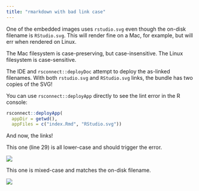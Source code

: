 ```yaml
---
title: "rmarkdown with bad link case"
---
```


One of the embedded images uses `rstudio.svg` even though the on-disk filename
is `RStudio.svg`. This will render fine on a Mac, for example, but will err
when rendered on Linux.

The Mac filesystem is case-preserving, but case-insensitive. The Linux
filesystem is case-sensitive.

The IDE and `rsconnect::deployDoc` attempt to deploy the as-linked filenames.
With both `rstudio.svg` and `RStudio.svg` links, the bundle has two copies of
the SVG!

You can use `rsconnect::deployApp` directly to see the lint error in the R
console:

```r
rsconnect::deployApp(
  appDir = getwd(), 
  appFiles = c("index.Rmd", "RStudio.svg"))
```

And now, the links!

This one (line 29) is all lower-case and should trigger the error.

![](rstudio.svg)

This one is mixed-case and matches the on-disk filename.

![](RStudio.svg)


